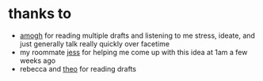 # thanks to

- <a class="external" href="https://amogh.sh/">amogh</a> for reading multiple drafts and listening to me stress, ideate, and just generally talk really quickly over facetime
- my roommate <a class="external" href="https://jessding.github.io">jess</a> for helping me come up with this idea at 1am a few weeks ago
- rebecca and <a class="external" href="https://tmb.sh/">theo</a> for reading drafts